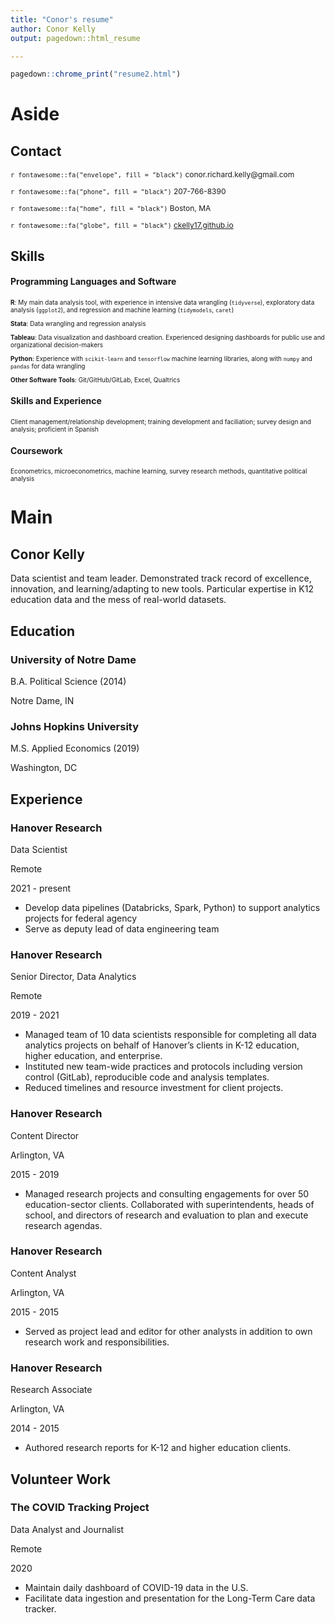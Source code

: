 ```yaml
---
title: "Conor's resume"
author: Conor Kelly
output: pagedown::html_resume

---
```

```r
pagedown::chrome_print("resume2.html")
```



Aside
====================================


Contact
------------------------------------

<p style="font-size:12px">`r fontawesome::fa("envelope", fill = "black")` conor.richard.kelly@gmail.com </p>

<p style="font-size:12px">`r fontawesome::fa("phone", fill = "black")` 207-766-8390</p>

<p style="font-size:12px">`r fontawesome::fa("home", fill = "black")` Boston, MA</p>

<p style="font-size:12px">`r fontawesome::fa("globe", fill = "black")` [ckelly17.github.io](ckelly17.github.io)</p>


Skills
------------------------------------


#### Programming Languages and Software
<p style="font-size:10px">**R**: My main data analysis tool, with experience in intensive data wrangling (`tidyverse`), exploratory data analysis (`ggplot2`), and regression and machine learning (`tidymodels`, `caret`)
<br> </p>
<p style="font-size:10px">**Stata**: Data wrangling and regression analysis 
<br> </p>

<p style="font-size:10px">**Tableau**: Data visualization and dashboard creation. Experienced designing dashboards for public use and organizational decision-makers <br> </p>

<p style="font-size:10px">**Python**: Experience with `scikit-learn` and `tensorflow` machine learning libraries, along with `numpy` and `pandas` for data wrangling </p>

<p style="font-size:10px">**Other Software Tools**: Git/GitHub/GitLab, Excel, Qualtrics </p>

#### Skills and Experience
<p style="font-size:10px">
Client management/relationship development; training development and faciliation; survey design and analysis; proficient in Spanish  </p>

#### Coursework
<p style="font-size:10px">Econometrics, microeconometrics, machine learning, survey research
methods, quantitative political analysis </p>




Main
====================================

Conor Kelly {#title}
------------------------------------

Data scientist and team leader. Demonstrated track record of excellence, innovation, and learning/adapting to new tools. Particular expertise in K12 education data and the mess of real-world datasets.

Education {data-icon=graduation-cap}
------------------------------------

### University of Notre Dame

B.A. Political Science (2014)

Notre Dame, IN

### Johns Hopkins University

M.S. Applied Economics (2019)

Washington, DC


Experience {data-icon=briefcase}
------------------------------------

### Hanover Research
Data Scientist

Remote

2021 - present

- Develop data pipelines (Databricks, Spark, Python) to support analytics projects for federal agency
- Serve as deputy lead of data engineering team

### Hanover Research

Senior Director, Data Analytics

Remote

2019 - 2021

- Managed team of 10 data scientists responsible for completing all data analytics projects on behalf of Hanover's clients in K-12 education, higher education, and enterprise.
- Instituted new team-wide practices and protocols including version control (GitLab), reproducible code and analysis templates.
- Reduced timelines and resource investment for client projects.


### Hanover Research

Content Director

Arlington, VA

2015 - 2019

- Managed research projects and consulting engagements for over 50 education-sector clients. Collaborated with superintendents, heads of school, and directors of research and evaluation to plan and execute research agendas.

### Hanover Research

Content Analyst

Arlington, VA

2015 - 2015

- Served as project lead and editor for other analysts in addition to own research work and responsibilities.

### Hanover Research

Research Associate

Arlington, VA

2014 - 2015

- Authored research reports for K-12 and higher education clients.

Volunteer Work {data-icon=handshake}
------------------------------------

### The COVID Tracking Project

Data Analyst and Journalist

Remote

2020

- Maintain daily dashboard of COVID-19 data in the U.S.
- Facilitate data ingestion and presentation for the Long-Term Care data tracker.

